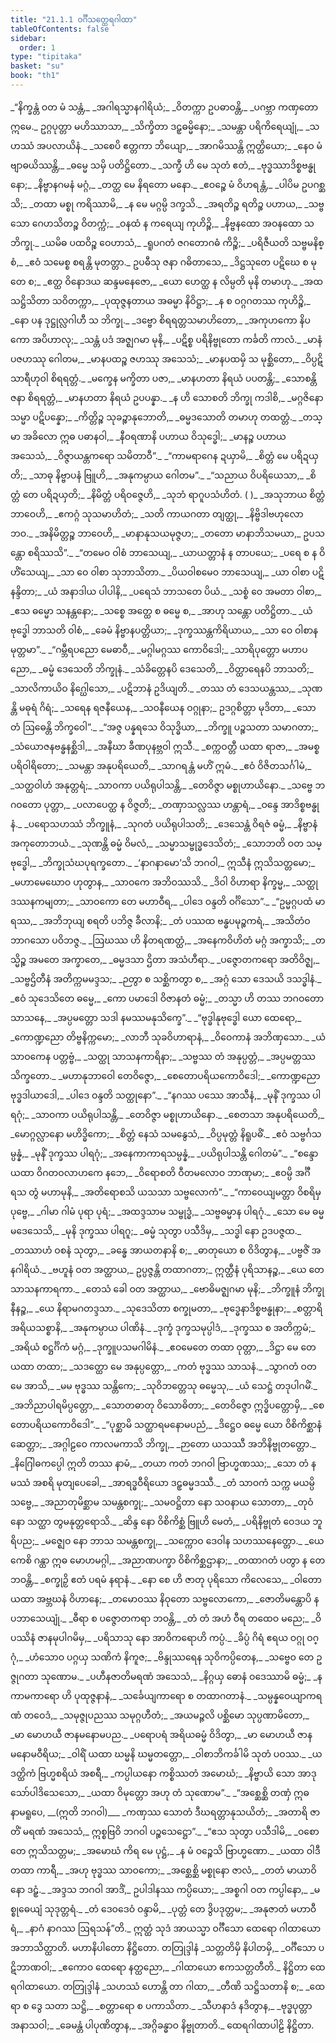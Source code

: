 ```yaml
---
title: "21.1.1 ဝင်္ဂီသတ္ထေရဂါထာ"
tableOfContents: false
sidebar:
  order: 1
type: "tipitaka"
basket: "su"
book: "th1"
---
```



<DynamicBreadcrumb />

<Division number="1218" book="th1">

<Paragraph number="1585" type="verses" book="th1">
_“နိက္ခန္တံ ဝတ မံ သန္တံ,_  
_အဂါရသ္မာနဂါရိယံ;_  
_ဝိတက္ကာ ဥပဓာဝန္တိ,_  
_ပဂဗ္ဘာ ကဏှတော ဣမေ._  

</Paragraph>

</Division>
<Division number="1219" book="th1">

<Paragraph number="1586" type="verses" book="th1">
ဥဂ္ဂပုတ္တာ မဟိဿာသာ,_  
_သိက္ခိတာ ဒဠှဓမ္မိနော;_  
_သမန္တာ ပရိကိရေယျုံ,_  
_သဟဿံ အပလာယိနံ._  

</Paragraph>

</Division>
<Division number="1220" book="th1">

<Paragraph number="1587" type="verses" book="th1">
_သစေပိ ဧတ္တကာ ဘိယျော,_  
_အာဂမိဿန္တိ ဣတ္ထိယော;_  
_နေဝ မံ ဗျာဓယိဿန္တိ,_  
_ဓမ္မေ သမှိ ပတိဋ္ဌိတော._  

</Paragraph>

</Division>
<Division number="1221" book="th1">

<Paragraph number="1588" type="verses" book="th1">
_သက္ခီ ဟိ မေ သုတံ ဧတံ,_  
_ဗုဒ္ဓဿာဒိစ္စဗန္ဓုနော;_  
_နိဗ္ဗာနဂမနံ မဂ္ဂံ,_  
_တတ္ထ မေ နိရတော မနော._  

</Paragraph>

</Division>
<Division number="1222" book="th1">

<Paragraph number="1589" type="verses" book="th1">
_ဧဝဉ္စေ မံ ဝိဟရန္တံ,_  
_ပါပိမ ဥပဂစ္ဆသိ;_  
_တထာ မစ္စု ကရိဿာမိ,_  
_န မေ မဂ္ဂမ္ပိ ဒက္ခသိ._  

</Paragraph>

</Division>
<Division number="1223" book="th1">

<Paragraph number="1590" type="verses" book="th1">
_အရတိဉ္စ ရတိဉ္စ ပဟာယ,_  
_သဗ္ဗသော ဂေဟသိတဉ္စ ဝိတက္ကံ;_  
_ဝနထံ န ကရေယျ ကုဟိဉ္စိ,_  
_နိဗ္ဗနထော အဝနထော သ ဘိက္ခု._  

</Paragraph>

</Division>
<Division number="1224" book="th1">

<Paragraph number="1591" type="verses" book="th1">
_ယမိဓ ပထဝိဉ္စ ဝေဟာသံ,_  
_ရူပဂတံ ဇဂတောဂဓံ ကိဉ္စိ;_  
_ပရိဇီယတိ သဗ္ဗမနိစ္စံ,_  
_ဧဝံ သမေစ္စ စရန္တိ မုတတ္တာ._  

</Paragraph>

</Division>
<Division number="1225" book="th1">

<Paragraph number="1592" type="verses" book="th1">
ဥပဓီသု ဇနာ ဂဓိတာသေ,_  
_ဒိဋ္ဌသုတေ ပဋိဃေ စ မုတေ စ;_  
_ဧတ္ထ ဝိနောဒယ ဆန္ဒမနေဇော,_  
_ယော ဟေတ္ထ န လိမ္ပတိ မုနိ တမာဟု._  

</Paragraph>

</Division>
<Division number="1226" book="th1">

<Paragraph number="1593" type="verses" book="th1">
_အထ သဋ္ဌိသိတာ သဝိတက္ကာ,_  
_ပုထုဇ္ဇနတာယ အဓမ္မာ နိဝိဋ္ဌာ;_  
_န စ ဝဂ္ဂဂတဿ ကုဟိဉ္စိ,_  
_နော ပန ဒုဋ္ဌုလ္လဂါဟီ သ ဘိက္ခု._  

</Paragraph>

</Division>
<Division number="1227" book="th1">

<Paragraph number="1594" type="verses" book="th1">
_ဒဗ္ဗော စိရရတ္တသမာဟိတော,_  
_အကုဟကော နိပကော အပိဟာလု;_  
_သန္တံ ပဒံ အဇ္ဈဂမာ မုနိ,_  
_ပဋိစ္စ ပရိနိဗ္ဗုတော ကင်္ခတိ ကာလံ._  

</Paragraph>

</Division>
<Division number="1228" book="th1">

<Paragraph number="1595" type="verses" book="th1">
_မာနံ ပဇဟဿု ဂေါတမ,_  
_မာနပထဉ္စ ဇဟဿု အသေသံ;_  
_မာနပထမှိ သ မုစ္ဆိတော,_  
_ဝိပ္ပဋိသာရီဟုဝါ စိရရတ္တံ._  

</Paragraph>

</Division>
<Division number="1229" book="th1">

<Paragraph number="1596" type="verses" book="th1">
_မက္ခေန မက္ခိတာ ပဇာ,_  
_မာနဟတာ နိရယံ ပပတန္တိ;_  
_သောစန္တိ ဇနာ စိရရတ္တံ,_  
_မာနဟတာ နိရယံ ဥပပန္နာ._  

</Paragraph>

</Division>
<Division number="1230" book="th1">

<Paragraph number="1597" type="verses" book="th1">
_န ဟိ သောစတိ ဘိက္ခု ကဒါစိ,_  
_မဂ္ဂဇိနော သမ္မာ ပဋိပန္နော;_  
_ကိတ္တိဉ္စ သုခဉ္စာနုဘောတိ,_  
_ဓမ္မဒသောတိ တမာဟု တထတ္တံ._  

</Paragraph>

</Division>
<Division number="1231" book="th1">

<Paragraph number="1598" type="verses" book="th1">
_တသ္မာ အခိလော ဣဓ ပဓာနဝါ,_  
_နီဝရဏာနိ ပဟာယ ဝိသုဒ္ဓေါ;_  
_မာနဉ္စ ပဟာယ အသေသံ,_  
_ဝိဇ္ဇာယန္တကရော သမိတာဝီ”._  

</Paragraph>

</Division>
<Division number="1232" book="th1">

<Paragraph number="1599" type="verses" book="th1">
_“ကာမရာဂေန ဍယှာမိ,_  
_စိတ္တံ မေ ပရိဍယှတိ;_  
_သာဓု နိဗ္ဗာပနံ ဗြူဟိ,_  
_အနုကမ္ပာယ ဂေါတမ”._  

</Paragraph>

</Division>
<Division number="1233" book="th1">

<Paragraph number="1600" type="verses" book="th1">
_“သညာယ ဝိပရိယေသာ,_  
_စိတ္တံ တေ ပရိဍယှတိ;_  
_နိမိတ္တံ ပရိဝဇ္ဇေဟိ,_  
_သုဘံ ရာဂူပသံဟိတံ. ( )_  

</Paragraph>

</Division>
<Division number="1234" book="th1">

<Paragraph number="1601" type="verses" book="th1">
_အသုဘာယ စိတ္တံ ဘာဝေဟိ,_  
_ဧကဂ္ဂံ သုသမာဟိတံ;_  
_သတိ ကာယဂတာ တျတ္ထု,_  
_နိဗ္ဗိဒါဗဟုလော ဘဝ._  

</Paragraph>

</Division>
<Division number="1235" book="th1">

<Paragraph number="1602" type="verses" book="th1">
_အနိမိတ္တဉ္စ ဘာဝေဟိ,_  
_မာနာနုသယမုဇ္ဇဟ;_  
_တတော မာနာဘိသမယာ,_  
ဥပသန္တော စရိဿသိ”._  

</Paragraph>

</Division>
<Division number="1236" book="th1">

<Paragraph number="1603" type="verses" book="th1">
_“တမေဝ ဝါစံ ဘာသေယျ,_  
_ယာယတ္တာနံ န တာပယေ;_  
_ပရေ စ န ဝိဟိံသေယျ,_  
_သာ ဝေ ဝါစာ သုဘာသိတာ._  

</Paragraph>

</Division>
<Division number="1237" book="th1">

<Paragraph number="1604" type="verses" book="th1">
_ပိယဝါစမေဝ ဘာသေယျ,_  
_ယာ ဝါစာ ပဋိနန္ဒိတာ;_  
_ယံ အနာဒါယ ပါပါနိ,_  
_ပရေသံ ဘာသတေ ပိယံ._  

</Paragraph>

</Division>
<Division number="1238" book="th1">

<Paragraph number="1605" type="verses" book="th1">
_သစ္စံ ဝေ အမတာ ဝါစာ,_  
_ဧသ ဓမ္မော သနန္တနော;_  
_သစ္စေ အတ္ထေ စ ဓမ္မေ စ,_  
_အာဟု သန္တော ပတိဋ္ဌိတာ._  

</Paragraph>

</Division>
<Division number="1239" book="th1">

<Paragraph number="1606" type="verses" book="th1">
_ယံ ဗုဒ္ဓေါ ဘာသတိ ဝါစံ,_  
_ခေမံ နိဗ္ဗာနပတ္တိယာ;_  
_ဒုက္ခဿန္တကိရိယာယ,_  
_သာ ဝေ ဝါစာနမုတ္တမာ”._  

</Paragraph>

</Division>
<Division number="1240" book="th1">

<Paragraph number="1607" type="verses" book="th1">
_“ဂမ္ဘီရပညော မေဓာဝီ,_  
_မဂ္ဂါမဂ္ဂဿ ကောဝိဒေါ;_  
_သာရိပုတ္တော မဟာပညော,_  
_ဓမ္မံ ဒေသေတိ ဘိက္ခုနံ._  

</Paragraph>

</Division>
<Division number="1241" book="th1">

<Paragraph number="1608" type="verses" book="th1">
_သံခိတ္တေနပိ ဒေသေတိ,_  
_ဝိတ္ထာရေနပိ ဘာသတိ;_  
_သာလိကာယိဝ နိဂ္ဃေါသော,_  
_ပဋိဘာနံ ဥဒိယျတိ._  

</Paragraph>

</Division>
<Division number="1242" book="th1">

<Paragraph number="1609" type="verses" book="th1">
_တဿ တံ ဒေသယန္တဿ,_  
_သုဏန္တိ မဓုရံ ဂိရံ;_  
_သရေန ရဇနီယေန,_  
_သဝနီယေန ဝဂ္ဂုနာ;_  
ဥဒဂ္ဂစိတ္တာ မုဒိတာ,_  
_သောတံ ဩဓေန္တိ ဘိက္ခဝေါ”._  

</Paragraph>

</Division>
<Division number="1243" book="th1">

<Paragraph number="1610" type="verses" book="th1">
_“အဇ္ဇ ပန္နရသေ ဝိသုဒ္ဓိယာ,_  
_ဘိက္ခူ ပဉ္စသတာ သမာဂတာ;_  
_သံယောဇနဗန္ဓနစ္ဆိဒါ,_  
_အနီဃာ ခီဏပုနဗ္ဘဝါ ဣသီ._  

</Paragraph>

</Division>
<Division number="1244" book="th1">

<Paragraph number="1611" type="verses" book="th1">
_စက္ကဝတ္တီ ယထာ ရာဇာ,_  
_အမစ္စပရိဝါရိတော;_  
_သမန္တာ အနုပရိယေတိ,_  
_သာဂရန္တံ မဟိံ ဣမံ._  

</Paragraph>

</Division>
<Division number="1245" book="th1">

<Paragraph number="1612" type="verses" book="th1">
_ဧဝံ ဝိဇိတသင်္ဂါမံ,_  
_သတ္ထဝါဟံ အနုတ္တရံ;_  
_သာဝကာ ပယိရုပါသန္တိ,_  
_တေဝိဇ္ဇာ မစ္စုဟာယိနော._  

</Paragraph>

</Division>
<Division number="1246" book="th1">

<Paragraph number="1613" type="verses" book="th1">
_သဗ္ဗေ ဘဂဝတော ပုတ္တာ,_  
_ပလာပေတ္ထ န ဝိဇ္ဇတိ;_  
_တဏှာသလ္လဿ ဟန္တာရံ,_  
_ဝန္ဒေ အာဒိစ္စဗန္ဓုနံ._  

</Paragraph>

</Division>
<Division number="1247" book="th1">

<Paragraph number="1614" type="verses" book="th1">
_ပရောသဟဿံ ဘိက္ခူနံ,_  
_သုဂတံ ပယိရုပါသတိ;_  
_ဒေသေန္တံ ဝိရဇံ ဓမ္မံ,_  
_နိဗ္ဗာနံ အကုတောဘယံ._  

</Paragraph>

</Division>
<Division number="1248" book="th1">

<Paragraph number="1615" type="verses" book="th1">
_သုဏန္တိ ဓမ္မံ ဝိမလံ,_  
_သမ္မာသမ္ဗုဒ္ဓဒေသိတံ;_  
_သောဘတိ ဝတ သမ္ဗုဒ္ဓေါ,_  
_ဘိက္ခုသံဃပုရက္ခတော._  

</Paragraph>

</Division>
<Division number="1249" book="th1">

<Paragraph number="1616" type="verses" book="th1">
_‘နာဂနာမော’သိ ဘဂဝါ,_  
ဣသီနံ ဣသိသတ္တမော;_  
_မဟာမေဃောဝ ဟုတွာန,_  
_သာဝကေ အဘိဝဿသိ._  

</Paragraph>

</Division>
<Division number="1250" book="th1">

<Paragraph number="1617" type="verses" book="th1">
_ဒိဝါ ဝိဟာရာ နိက္ခမ္မ,_  
_သတ္ထုဒဿနကမျတာ;_  
_သာဝကော တေ မဟာဝီရ,_  
_ပါဒေ ဝန္ဒတိ ဝင်္ဂိသော”._  

</Paragraph>

</Division>
<Division number="1251" book="th1">

<Paragraph number="1618" type="verses" book="th1">
_“ဥမ္မဂ္ဂပထံ မာရဿ,_  
_အဘိဘုယျ စရတိ ပဘိဇ္ဇ ခီလာနိ;_  
_တံ ပဿထ ဗန္ဓပမုဉ္စကရံ,_  
_အသိတံဝ ဘာဂသော ပဝိဘဇ္ဇ._  

</Paragraph>

</Division>
<Division number="1252" book="th1">

<Paragraph number="1619" type="verses" book="th1">
_ဩဃဿ ဟိ နိတရဏတ္ထံ,_  
_အနေကဝိဟိတံ မဂ္ဂံ အက္ခာသိ;_  
_တသ္မိဉ္စ အမတေ အက္ခာတေ,_  
_ဓမ္မဒသာ ဌိတာ အသံဟီရာ._  

</Paragraph>

</Division>
<Division number="1253" book="th1">

<Paragraph number="1620" type="verses" book="th1">
_ပဇ္ဇောတကရော အတိဝိဇ္ဈ,_  
_သဗ္ဗဌိတီနံ အတိက္ကမမဒ္ဒသ;_  
_ဉတွာ စ သစ္ဆိကတွာ စ,_  
_အဂ္ဂံ သော ဒေသယိ ဒသဒ္ဓါနံ._  

</Paragraph>

</Division>
<Division number="1254" book="th1">

<Paragraph number="1621" type="verses" book="th1">
_ဧဝံ သုဒေသိတေ ဓမ္မေ,_  
_ကော ပမာဒေါ ဝိဇာနတံ ဓမ္မံ;_  
_တသ္မာ ဟိ တဿ ဘဂဝတော သာသနေ,_  
_အပ္ပမတ္တော သဒါ နမဿမနုသိက္ခေ”._  

</Paragraph>

</Division>
<Division number="1255" book="th1">

<Paragraph number="1622" type="verses" book="th1">
_“ဗုဒ္ဓါနုဗုဒ္ဓေါ ယော ထေရော,_  
_ကောဏ္ဍညော တိဗ္ဗနိက္ကမော;_  
_လာဘီ သုခဝိဟာရာနံ,_  
_ဝိဝေကာနံ အဘိဏှသော._  

</Paragraph>

</Division>
<Division number="1256" book="th1">

<Paragraph number="1623" type="verses" book="th1">
_ယံ သာဝကေန ပတ္တဗ္ဗံ,_  
_သတ္ထု သာသနကာရိနာ;_  
_သဗ္ဗဿ တံ အနုပ္ပတ္တံ,_  
_အပ္ပမတ္တဿ သိက္ခတော._  

</Paragraph>

</Division>
<Division number="1257" book="th1">

<Paragraph number="1624" type="verses" book="th1">
_မဟာနုဘာဝေါ တေဝိဇ္ဇော,_  
_စေတောပရိယကောဝိဒေါ;_  
_ကောဏ္ဍညော ဗုဒ္ဓဒါယာဒေါ,_  
_ပါဒေ ဝန္ဒတိ သတ္ထုနော”._  

</Paragraph>

</Division>
<Division number="1258" book="th1">

<Paragraph number="1625" type="verses" book="th1">
_“နဂဿ ပဿေ အာသီနံ,_  
_မုနိံ ဒုက္ခဿ ပါရဂုံ;_  
_သာဝကာ ပယိရုပါသန္တိ,_  
_တေဝိဇ္ဇာ မစ္စုဟာယိနော._  

</Paragraph>

</Division>
<Division number="1259" book="th1">

<Paragraph number="1626" type="verses" book="th1">
_စေတသာ အနုပရိယေတိ,_  
_မောဂ္ဂလ္လာနော မဟိဒ္ဓိကော;_  
_စိတ္တံ နေသံ သမနွေသံ,_  
_ဝိပ္ပမုတ္တံ နိရူပဓိံ._  

</Paragraph>

</Division>
<Division number="1260" book="th1">

<Paragraph number="1627" type="verses" book="th1">
_ဧဝံ သဗ္ဗင်္ဂသမ္ပန္နံ,_  
_မုနိံ ဒုက္ခဿ ပါရဂုံ;_  
_အနေကာကာရသမ္ပန္နံ,_  
_ပယိရုပါသန္တိ ဂေါတမံ”._  

</Paragraph>

</Division>
<Division number="1261" book="th1">

<Paragraph number="1628" type="verses" book="th1">
_“စန္ဒော ယထာ ဝိဂတဝလာဟကေ နဘေ,_  
_ဝိရောစတိ ဝီတမလောဝ ဘာဏုမာ;_  
_ဧဝမ္ပိ အင်္ဂီရသ တွံ မဟာမုနိ,_  
_အတိရောစသိ ယသသာ သဗ္ဗလောကံ”._  

</Paragraph>

</Division>
<Division number="1262" book="th1">

<Paragraph number="1629" type="verses" book="th1">
_“ကာဝေယျမတ္တာ ဝိစရိမှ ပုဗ္ဗေ,_  
_ဂါမာ ဂါမံ ပုရာ ပုရံ;_  
_အထဒ္ဒသာမ သမ္ဗုဒ္ဓံ,_  
_သဗ္ဗဓမ္မာန ပါရဂုံ._  

</Paragraph>

</Division>
<Division number="1263" book="th1">

<Paragraph number="1630" type="verses" book="th1">
_သော မေ ဓမ္မမဒေသေသိ,_  
_မုနိ ဒုက္ခဿ ပါရဂူ;_  
_ဓမ္မံ သုတွာ ပသီဒိမှ,_  
_သဒ္ဓါ နော ဥဒပဇ္ဇထ._  

</Paragraph>

</Division>
<Division number="1264" book="th1">

<Paragraph number="1631" type="verses" book="th1">
_တဿာဟံ ဝစနံ သုတွာ,_  
_ခန္ဓေ အာယတနာနိ စ;_  
_ဓာတုယော စ ဝိဒိတွာန,_  
_ပဗ္ဗဇိံ အနဂါရိယံ._  

</Paragraph>

</Division>
<Division number="1265" book="th1">

<Paragraph number="1632" book="th1">
_ဗဟူနံ ဝတ အတ္ထာယ,_  
ဥပ္ပဇ္ဇန္တိ တထာဂတာ;_  
ဣတ္ထီနံ ပုရိသာနဉ္စ,_  
_ယေ တေ သာသနကာရကာ._  

</Paragraph>

</Division>
<Division number="1266" book="th1">

<Paragraph number="1633" type="verses" book="th1">
_တေသံ ခေါ ဝတ အတ္ထာယ,_  
_ဗောဓိမဇ္ဈဂမာ မုနိ;_  
_ဘိက္ခူနံ ဘိက္ခုနီနဉ္စ,_  
_ယေ နိရာမဂတဒ္ဒသာ._  

</Paragraph>

</Division>
<Division number="1267" book="th1">

<Paragraph number="1634" type="verses" book="th1">
_သုဒေသိတာ စက္ခုမတာ,_  
_ဗုဒ္ဓေနာဒိစ္စဗန္ဓုနာ;_  
_စတ္တာရိ အရိယသစ္စာနိ,_  
_အနုကမ္ပာယ ပါဏိနံ._  

</Paragraph>

</Division>
<Division number="1268" book="th1">

<Paragraph number="1635" type="verses" book="th1">
_ဒုက္ခံ ဒုက္ခသမုပ္ပါဒံ,_  
_ဒုက္ခဿ စ အတိက္ကမံ;_  
_အရိယံ စဋ္ဌင်္ဂိကံ မဂ္ဂံ,_  
_ဒုက္ခူပသမဂါမိနံ._  

</Paragraph>

</Division>
<Division number="1269" book="th1">

<Paragraph number="1636" type="verses" book="th1">
_ဧဝမေတေ တထာ ဝုတ္တာ,_  
_ဒိဋ္ဌာ မေ တေ ယထာ တထာ;_  
_သဒတ္ထော မေ အနုပ္ပတ္တော,_  
_ကတံ ဗုဒ္ဓဿ သာသနံ._  

</Paragraph>

</Division>
<Division number="1270" book="th1">

<Paragraph number="1637" type="verses" book="th1">
_သွာဂတံ ဝတ မေ အာသိ,_  
_မမ ဗုဒ္ဓဿ သန္တိကေ;_  
_သုဝိဘတ္တေသု ဓမ္မေသု,_  
_ယံ သေဋ္ဌံ တဒုပါဂမိံ._  

</Paragraph>

</Division>
<Division number="1271" book="th1">

<Paragraph number="1638" type="verses" book="th1">
_အဘိညာပါရမိပ္ပတ္တော,_  
_သောတဓာတု ဝိသောဓိတာ;_  
_တေဝိဇ္ဇော ဣဒ္ဓိပတ္တောမှိ,_  
_စေတောပရိယကောဝိဒေါ”._  

</Paragraph>

</Division>
<Division number="1272" book="th1">

<Paragraph number="1639" type="verses" book="th1">
_“ပုစ္ဆာမိ သတ္ထာရမနောမပညံ,_  
_ဒိဋ္ဌေဝ ဓမ္မေ ယော ဝိစိကိစ္ဆာနံ ဆေတ္တာ;_  
_အဂ္ဂါဠဝေ ကာလမကာသိ ဘိက္ခု,_  
_ဉာတော ယသဿီ အဘိနိဗ္ဗုတတ္တော._  

</Paragraph>

</Division>
<Division number="1273" book="th1">

<Paragraph number="1640" type="verses" book="th1">
_နိဂြေါဓကပ္ပေါ ဣတိ တဿ နာမံ,_  
_တယာ ကတံ ဘဂဝါ ဗြာဟ္မဏဿ;_  
_သော တံ နမဿံ အစရိ မုတျပေခေါ,_  
_အာရဒ္ဓဝီရိယော ဒဠှဓမ္မဒဿီ._  

</Paragraph>

</Division>
<Division number="1274" book="th1">

<Paragraph number="1641" type="verses" book="th1">
_တံ သာဝကံ သက္က မယမ္ပိ သဗ္ဗေ,_  
_အညာတုမိစ္ဆာမ သမန္တစက္ခု;_  
_သမဝဋ္ဌိတာ နော သဝနာယ သောတာ,_  
_တုဝံ နော သတ္ထာ တွမနုတ္တရောသိ._  

</Paragraph>

</Division>
<Division number="1275" book="th1">

<Paragraph number="1642" type="verses" book="th1">
_ဆိန္ဒ နော ဝိစိကိစ္ဆံ ဗြူဟိ မေတံ,_  
_ပရိနိဗ္ဗုတံ ဝေဒယ ဘူရိပည;_  
_မဇ္ဈေဝ နော ဘာသ သမန္တစက္ခု,_  
_သက္ကောဝ ဒေဝါန သဟဿနေတ္တော._  

</Paragraph>

</Division>
<Division number="1276" book="th1">

<Paragraph number="1643" type="verses" book="th1">
_ယေ ကေစိ ဂန္ထာ ဣဓ မောဟမဂ္ဂါ,_  
_အညာဏပက္ခာ ဝိစိကိစ္ဆဌာနာ;_  
_တထာဂတံ ပတွာ န တေ ဘဝန္တိ,_  
_စက္ခုဉှိ ဧတံ ပရမံ နရာနံ._  

</Paragraph>

</Division>
<Division number="1277" book="th1">

<Paragraph number="1644" type="verses" book="th1">
_နော စေ ဟိ ဇာတု ပုရိသော ကိလေသေ,_  
_ဝါတော ယထာ အဗ္ဘဃနံ ဝိဟာနေ;_  
_တမောဝဿ နိဝုတော သဗ္ဗလောကော,_  
_ဇောတိမန္တောပိ န ပဘာသေယျုံ._  

</Paragraph>

</Division>
<Division number="1278" book="th1">

<Paragraph number="1645" type="verses" book="th1">
_ဓီရာ စ ပဇ္ဇောတကရာ ဘဝန္တိ,_  
_တံ တံ အဟံ ဝီရ တထေဝ မညေ;_  
_ဝိပဿိနံ ဇာနမုပါဂမိမှ,_  
_ပရိသာသု နော အာဝိကရောဟိ ကပ္ပံ._  

</Paragraph>

</Division>
<Division number="1279" book="th1">

<Paragraph number="1646" type="verses" book="th1">
_ခိပ္ပံ ဂိရံ ဧရယ ဝဂ္ဂု ဝဂ္ဂုံ,_  
_ဟံသောဝ ပဂ္ဂယှ သဏိကံ နိကူဇ;_  
_ဗိန္ဒုဿရေန သုဝိကပ္ပိတေန,_  
_သဗ္ဗေဝ တေ ဥဇ္ဇုဂတာ သုဏောမ._  

</Paragraph>

</Division>
<Division number="1280" book="th1">

<Paragraph number="1647" type="verses" book="th1">
_ပဟီနဇာတိမရဏံ အသေသံ,_  
_နိဂ္ဂယှ ဓောနံ ဝဒေဿာမိ ဓမ္မံ;_  
_န ကာမကာရော ဟိ ပုထုဇ္ဇနာနံ,_  
_သင်္ခေယျကာရော စ တထာဂတာနံ._  

</Paragraph>

</Division>
<Division number="1281" book="th1">

<Paragraph number="1648" type="verses" book="th1">
_သမ္ပန္နဝေယျာကရဏံ တဝေဒံ,_  
_သမုဇ္ဇုပညဿ သမုဂ္ဂဟီတံ;_  
_အယမဉ္ဇလိ ပစ္ဆိမော သုပ္ပဏာမိတော,_  
_မာ မောဟယီ ဇာနမနောမပည._  

</Paragraph>

</Division>
<Division number="1282" book="th1">

<Paragraph number="1649" type="verses" book="th1">
_ပရောပရံ အရိယဓမ္မံ ဝိဒိတွာ,_  
_မာ မောဟယီ ဇာနမနောမဝီရိယ;_  
_ဝါရိံ ယထာ ဃမ္မနိ ဃမ္မတတ္တော,_  
_ဝါစာဘိကင်္ခါမိ သုတံ ပဝဿ._  

</Paragraph>

</Division>
<Division number="1283" book="th1">

<Paragraph number="1650" type="verses" book="th1">
_ယဒတ္ထိကံ ဗြဟ္မစရိယံ အစရီ,_  
_ကပ္ပါယနော ကစ္စိဿတံ အမောဃံ;_  
_နိဗ္ဗာယိ သော အာဒု သော်ပါဒိသေသော,_  
_ယထာ ဝိမုတ္တော အဟု တံ သုဏောမ”._  

</Paragraph>

</Division>
<Division number="1284" book="th1">

<Paragraph number="1651" type="verses" book="th1">
_“အစ္ဆေစ္ဆိ တဏှံ ဣဓ နာမရူပေ, __(ဣတိ ဘဂဝါ)___  
_ကဏှဿ သောတံ ဒီဃရတ္တာနုသယိတံ;_  
_အတာရိ ဇာတိံ မရဏံ အသေသံ,_  
ဣစ္စဗြဝိ ဘဂဝါ ပဉ္စသေဋ္ဌော”._  

</Paragraph>

</Division>
<Division number="1285" book="th1">

<Paragraph number="1652" type="verses" book="th1">
_“ဧသ သုတွာ ပသီဒါမိ,_  
_ဝစော တေ ဣသိသတ္တမ;_  
_အမောဃံ ကိရ မေ ပုဋ္ဌံ,_  
_န မံ ဝဉ္စေသိ ဗြာဟ္မဏော._  

</Paragraph>

</Division>
<Division number="1286" book="th1">

<Paragraph number="1653" type="verses" book="th1">
_ယထာ ဝါဒီ တထာ ကာရီ,_  
_အဟု ဗုဒ္ဓဿ သာဝကော;_  
_အစ္ဆေစ္ဆိ မစ္စုနော ဇာလံ,_  
_တတံ မာယာဝိနော ဒဠှံ._  

</Paragraph>

</Division>
<Division number="1287" book="th1">

<Paragraph number="1654" type="verses" book="th1">
_အဒ္ဒသ ဘဂဝါ အာဒိံ,_  
ဥပါဒါနဿ ကပ္ပိယော;_  
_အစ္စဂါ ဝတ ကပ္ပါနော,_  
_မစ္စုဓေယျံ သုဒုတ္တရံ._  

</Paragraph>

</Division>
<Division number="1288" book="th1">

<Paragraph number="1655" type="verses" book="th1">
_တံ ဒေဝဒေဝံ ဝန္ဒာမိ,_  
_ပုတ္တံ တေ ဒွိပဒုတ္တမ;_  
_အနုဇာတံ မဟာဝီရံ,_  
_နာဂံ နာဂဿ ဩရသန်”တိ._  

</Paragraph>

<Paragraph number="1656" book="th1">
ဣတ္ထံ သုဒံ အာယသ္မာ ဝင်္ဂီသော ထေရော ဂါထာယော အဘာသိတ္ထာတိ.

</Paragraph>
</Division>

<Paragraph number="1657" type="center" book="th1">
မဟာနိပါတော နိဋ္ဌိတော.



</Paragraph>

<Paragraph number="1658" type="center" book="th1">
တတြုဒ္ဒါနံ


</Paragraph>

<Paragraph number="1659" type="verses" book="th1">
_သတ္တတိမှိ နိပါတမှိ,_  
_ဝင်္ဂီသော ပဋိဘာဏဝါ;_  
_ဧကောဝ ထေရော နတ္ထညော,_  
_ဂါထာယော ဧကသတ္တတီတိ._  


</Paragraph>

<Paragraph number="1660" type="center" book="th1">
နိဋ္ဌိတာ ထေရဂါထာယော.



</Paragraph>

<Paragraph number="1661" type="center" book="th1">
တတြုဒ္ဒါနံ


</Paragraph>

<Paragraph number="1662" type="verses" book="th1">
_သဟဿံ ဟောန္တိ တာ ဂါထာ,_  
_တီဏိ သဋ္ဌိသတာနိ စ;_  
_ထေရာ စ ဒွေ သတာ သဋ္ဌိ,_  
_စတ္တာရော စ ပကာသိတာ._  

</Paragraph>

<Paragraph number="1663" type="verses" book="th1">
_သီဟနာဒံ နဒိတွာန,_  
_ဗုဒ္ဓပုတ္တာ အနာသဝါ;_  
_ခေမန္တံ ပါပုဏိတွာန,_  
_အဂ္ဂိခန္ဓာဝ နိဗ္ဗုတာတိ._  


</Paragraph>

<Paragraph number="1664" type="center" book="th1">
ထေရဂါထာပါဠိ နိဋ္ဌိတာ.
</Paragraph>